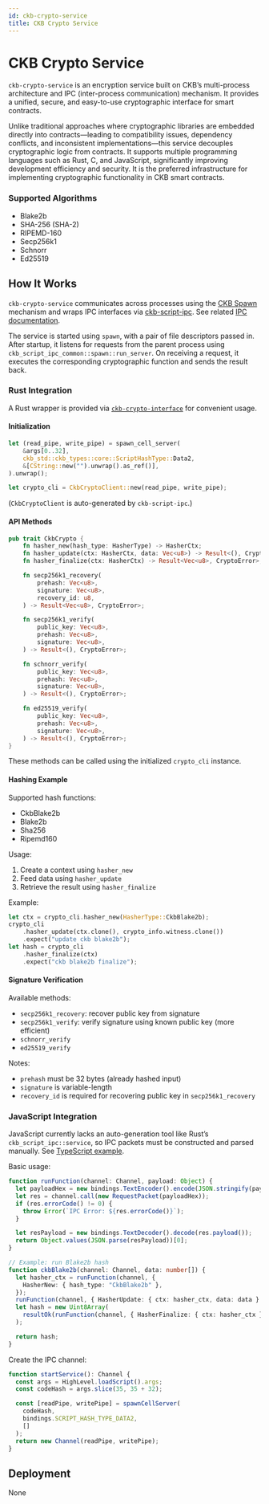 ```yaml
---
id: ckb-crypto-service
title: CKB Crypto Service
---
```


# CKB Crypto Service

`ckb-crypto-service` is an encryption service built on CKB’s multi-process architecture and IPC (inter-process communication) mechanism. It provides a unified, secure, and easy-to-use cryptographic interface for smart contracts.

Unlike traditional approaches where cryptographic libraries are embedded directly into contracts—leading to compatibility issues, dependency conflicts, and inconsistent implementations—this service decouples cryptographic logic from contracts. It supports multiple programming languages such as Rust, C, and JavaScript, significantly improving development efficiency and security. It is the preferred infrastructure for implementing cryptographic functionality in CKB smart contracts.

### Supported Algorithms

- Blake2b
- SHA-256 (SHA-2)
- RIPEMD-160
- Secp256k1
- Schnorr
- Ed25519

## How It Works

`ckb-crypto-service` communicates across processes using the [CKB Spawn](../script/spawn-cross-script-calling) mechanism and wraps IPC interfaces via [ckb-script-ipc](https://github.com/xujiandong/ckb-script-ipc). See related [IPC documentation](../script/ckb-ipc).

The service is started using `spawn`, with a pair of file descriptors passed in. After startup, it listens for requests from the parent process using `ckb_script_ipc_common::spawn::run_server`. On receiving a request, it executes the corresponding cryptographic function and sends the result back.

### Rust Integration

A Rust wrapper is provided via [`ckb-crypto-interface`](https://github.com/XuJiandong/ckb-script-ipc/blob/main/crates/ckb-crypto-interface/) for convenient usage.

#### Initialization

```rust
let (read_pipe, write_pipe) = spawn_cell_server(
    &args[0..32],
    ckb_std::ckb_types::core::ScriptHashType::Data2,
    &[CString::new("").unwrap().as_ref()],
).unwrap();

let crypto_cli = CkbCryptoClient::new(read_pipe, write_pipe);
```

(`CkbCryptoClient` is auto-generated by `ckb-script-ipc`.)

#### API Methods

```rust
pub trait CkbCrypto {
    fn hasher_new(hash_type: HasherType) -> HasherCtx;
    fn hasher_update(ctx: HasherCtx, data: Vec<u8>) -> Result<(), CryptoError>;
    fn hasher_finalize(ctx: HasherCtx) -> Result<Vec<u8>, CryptoError>;

    fn secp256k1_recovery(
        prehash: Vec<u8>,
        signature: Vec<u8>,
        recovery_id: u8,
    ) -> Result<Vec<u8>, CryptoError>;

    fn secp256k1_verify(
        public_key: Vec<u8>,
        prehash: Vec<u8>,
        signature: Vec<u8>,
    ) -> Result<(), CryptoError>;

    fn schnorr_verify(
        public_key: Vec<u8>,
        prehash: Vec<u8>,
        signature: Vec<u8>,
    ) -> Result<(), CryptoError>;

    fn ed25519_verify(
        public_key: Vec<u8>,
        prehash: Vec<u8>,
        signature: Vec<u8>,
    ) -> Result<(), CryptoError>;
}
```

These methods can be called using the initialized `crypto_cli` instance.

#### Hashing Example

Supported hash functions:

- CkbBlake2b
- Blake2b
- Sha256
- Ripemd160

Usage:

1. Create a context using `hasher_new`
2. Feed data using `hasher_update`
3. Retrieve the result using `hasher_finalize`

Example:

```rust
let ctx = crypto_cli.hasher_new(HasherType::CkbBlake2b);
crypto_cli
    .hasher_update(ctx.clone(), crypto_info.witness.clone())
    .expect("update ckb blake2b");
let hash = crypto_cli
    .hasher_finalize(ctx)
    .expect("ckb blake2b finalize");
```

#### Signature Verification

Available methods:

- `secp256k1_recovery`: recover public key from signature
- `secp256k1_verify`: verify signature using known public key (more efficient)
- `schnorr_verify`
- `ed25519_verify`

Notes:

- `prehash` must be 32 bytes (already hashed input)
- `signature` is variable-length
- `recovery_id` is required for recovering public key in `secp256k1_recovery`

### JavaScript Integration

JavaScript currently lacks an auto-generation tool like Rust’s `ckb_script_ipc::service`, so IPC packets must be constructed and parsed manually. See [TypeScript example](https://github.com/joii2020/docs.nervos.org/blob/v2.dev.spawn/examples/ckb-ts-script/contracts/call-crypto-service/src/index.ts).

Basic usage:

```ts
function runFunction(channel: Channel, payload: Object) {
  let payloadHex = new bindings.TextEncoder().encode(JSON.stringify(payload));
  let res = channel.call(new RequestPacket(payloadHex));
  if (res.errorCode() != 0) {
    throw Error(`IPC Error: ${res.errorCode()}`);
  }

  let resPayload = new bindings.TextDecoder().decode(res.payload());
  return Object.values(JSON.parse(resPayload))[0];
}

// Example: run Blake2b hash
function ckbBlake2b(channel: Channel, data: number[]) {
  let hasher_ctx = runFunction(channel, {
    HasherNew: { hash_type: "CkbBlake2b" },
  });
  runFunction(channel, { HasherUpdate: { ctx: hasher_ctx, data: data } });
  let hash = new Uint8Array(
    resultOk(runFunction(channel, { HasherFinalize: { ctx: hasher_ctx } }))
  );

  return hash;
}
```

Create the IPC channel:

```ts
function startService(): Channel {
  const args = HighLevel.loadScript().args;
  const codeHash = args.slice(35, 35 + 32);

  const [readPipe, writePipe] = spawnCellServer(
    codeHash,
    bindings.SCRIPT_HASH_TYPE_DATA2,
    []
  );
  return new Channel(readPipe, writePipe);
}
```

## Deployment

None
